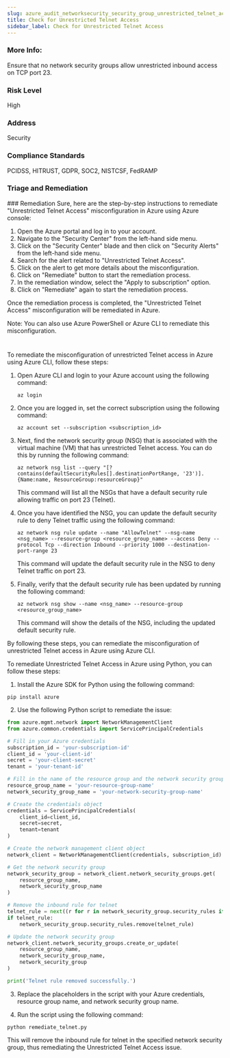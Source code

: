```yaml
---
slug: azure_audit_networksecurity_security_group_unrestricted_telnet_access
title: Check for Unrestricted Telnet Access
sidebar_label: Check for Unrestricted Telnet Access
---
```


### More Info:

Ensure that no network security groups allow unrestricted inbound access on TCP port 23.

### Risk Level

High

### Address

Security

### Compliance Standards

PCIDSS, HITRUST, GDPR, SOC2, NISTCSF, FedRAMP

### Triage and Remediation
<Tabs>
<Tab title='Remediation'>
### Remediation

<AccordionGroup>
<Accordion title='Using Console' defaultOpen='true'>
Sure, here are the step-by-step instructions to remediate "Unrestricted Telnet Access" misconfiguration in Azure using Azure console:

1. Open the Azure portal and log in to your account.
2. Navigate to the "Security Center" from the left-hand side menu.
3. Click on the "Security Center" blade and then click on "Security Alerts" from the left-hand side menu.
4. Search for the alert related to "Unrestricted Telnet Access".
5. Click on the alert to get more details about the misconfiguration.
6. Click on "Remediate" button to start the remediation process.
7. In the remediation window, select the "Apply to subscription" option.
8. Click on "Remediate" again to start the remediation process.

Once the remediation process is completed, the "Unrestricted Telnet Access" misconfiguration will be remediated in Azure. 

Note: You can also use Azure PowerShell or Azure CLI to remediate this misconfiguration.

#
</Accordion>

<Accordion title='Using CLI'>
To remediate the misconfiguration of unrestricted Telnet access in Azure using Azure CLI, follow these steps:

1. Open Azure CLI and login to your Azure account using the following command:

   ```
   az login
   ```

2. Once you are logged in, set the correct subscription using the following command:

   ```
   az account set --subscription <subscription_id>
   ```

3. Next, find the network security group (NSG) that is associated with the virtual machine (VM) that has unrestricted Telnet access. You can do this by running the following command:

   ```
   az network nsg list --query "[?contains(defaultSecurityRules[].destinationPortRange, '23')].{Name:name, ResourceGroup:resourceGroup}"
   ```

   This command will list all the NSGs that have a default security rule allowing traffic on port 23 (Telnet).

4. Once you have identified the NSG, you can update the default security rule to deny Telnet traffic using the following command:

   ```
   az network nsg rule update --name "AllowTelnet" --nsg-name <nsg_name> --resource-group <resource_group_name> --access Deny --protocol Tcp --direction Inbound --priority 1000 --destination-port-range 23
   ```

   This command will update the default security rule in the NSG to deny Telnet traffic on port 23.

5. Finally, verify that the default security rule has been updated by running the following command:

   ```
   az network nsg show --name <nsg_name> --resource-group <resource_group_name>
   ```

   This command will show the details of the NSG, including the updated default security rule.

By following these steps, you can remediate the misconfiguration of unrestricted Telnet access in Azure using Azure CLI.
</Accordion>

<Accordion title='Using Python'>
To remediate Unrestricted Telnet Access in Azure using Python, you can follow these steps:

1. Install the Azure SDK for Python using the following command:

```
pip install azure
```

2. Use the following Python script to remediate the issue:

```python
from azure.mgmt.network import NetworkManagementClient
from azure.common.credentials import ServicePrincipalCredentials

# Fill in your Azure credentials
subscription_id = 'your-subscription-id'
client_id = 'your-client-id'
secret = 'your-client-secret'
tenant = 'your-tenant-id'

# Fill in the name of the resource group and the network security group
resource_group_name = 'your-resource-group-name'
network_security_group_name = 'your-network-security-group-name'

# Create the credentials object
credentials = ServicePrincipalCredentials(
    client_id=client_id,
    secret=secret,
    tenant=tenant
)

# Create the network management client object
network_client = NetworkManagementClient(credentials, subscription_id)

# Get the network security group
network_security_group = network_client.network_security_groups.get(
    resource_group_name,
    network_security_group_name
)

# Remove the inbound rule for telnet
telnet_rule = next((r for r in network_security_group.security_rules if r.name == 'AllowTelnet'), None)
if telnet_rule:
    network_security_group.security_rules.remove(telnet_rule)

# Update the network security group
network_client.network_security_groups.create_or_update(
    resource_group_name,
    network_security_group_name,
    network_security_group
)

print('Telnet rule removed successfully.')
```

3. Replace the placeholders in the script with your Azure credentials, resource group name, and network security group name.

4. Run the script using the following command:

```
python remediate_telnet.py
```

This will remove the inbound rule for telnet in the specified network security group, thus remediating the Unrestricted Telnet Access issue.
</Accordion>

</AccordionGroup>
</Tab>
</Tabs>

